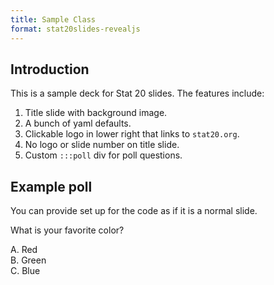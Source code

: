 ```yaml
---
title: Sample Class
format: stat20slides-revealjs
---
```


## Introduction

This is a sample deck for Stat 20 slides. The features include:

1. Title slide with background image.
2. A bunch of yaml defaults.
3. Clickable logo in lower right that links to `stat20.org`.
4. No logo or slide number on title slide.
5. Custom `:::poll` div for poll questions.

## Example poll

You can provide set up for the code as if it is a normal slide.

::: poll
What is your favorite color?

A. Red  
B. Green  
C. Blue  
:::

